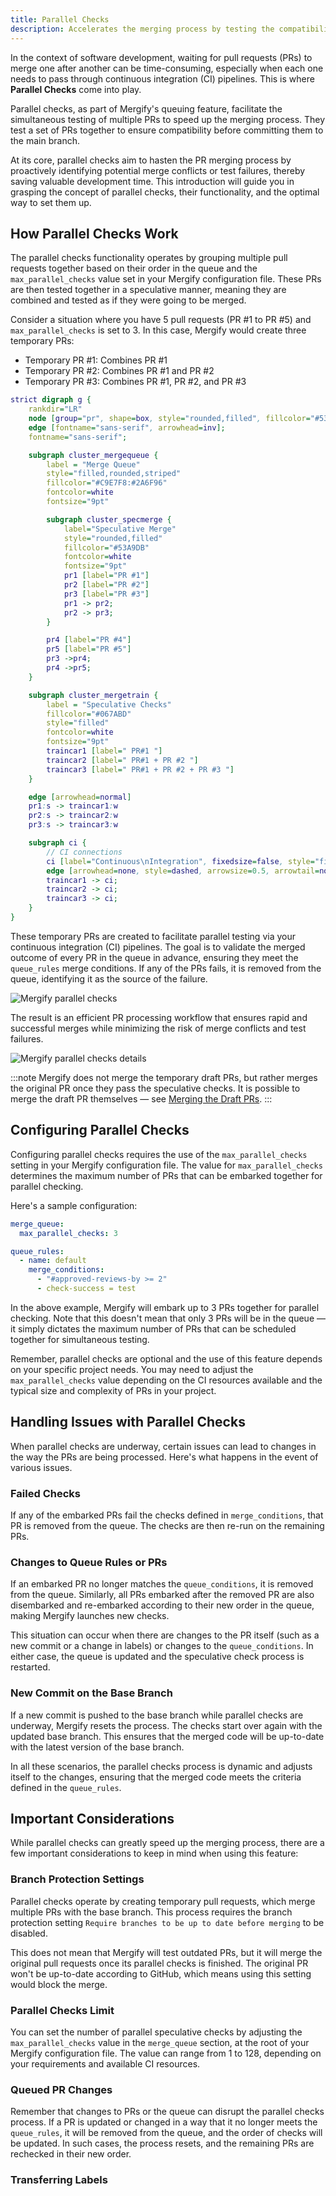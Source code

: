 ```yaml
---
title: Parallel Checks
description: Accelerates the merging process by testing the compatibility of multiple queued pull requests in parallel.
---
```



In the context of software development, waiting for pull requests (PRs) to
merge one after another can be time-consuming, especially when each one needs
to pass through continuous integration (CI) pipelines. This is where
**Parallel Checks** come into play.

Parallel checks, as part of Mergify's queuing feature, facilitate the
simultaneous testing of multiple PRs to speed up the merging process. They test
a set of PRs together to ensure compatibility before committing them to the
main branch.

At its core, parallel checks aim to hasten the PR merging process by
proactively identifying potential merge conflicts or test failures, thereby
saving valuable development time. This introduction will guide you in grasping
the concept of parallel checks, their functionality, and the optimal way to
set them up.

<Youtube video="ur9Qe2sZEOw" title="Parallel checks demo"/>

## How Parallel Checks Work

The parallel checks functionality operates by grouping multiple pull requests
together based on their order in the queue and the `max_parallel_checks` value
set in your Mergify configuration file. These PRs are then tested together in a
speculative manner, meaning they are combined and tested as if they were going
to be merged.

Consider a situation where you have 5 pull requests (PR #1 to PR #5) and
`max_parallel_checks` is set to 3. In this case, Mergify would create three
temporary PRs:

- Temporary PR #1: Combines PR #1
- Temporary PR #2: Combines PR #1 and PR #2
- Temporary PR #3: Combines PR #1, PR #2, and PR #3

```dot class="graph"
strict digraph g {
    rankdir="LR"
    node [group="pr", shape=box, style="rounded,filled", fillcolor="#53A9DB", fillcolor="#28A744", fontcolor=white, fontname="sans-serif"]
    edge [fontname="sans-serif", arrowhead=inv];
    fontname="sans-serif";

    subgraph cluster_mergequeue {
        label = "Merge Queue"
        style="filled,rounded,striped"
        fillcolor="#C9E7F8:#2A6F96"
        fontcolor=white
        fontsize="9pt"

        subgraph cluster_specmerge {
            label="Speculative Merge"
            style="rounded,filled"
            fillcolor="#53A9DB"
            fontcolor=white
            fontsize="9pt"
            pr1 [label="PR #1"]
            pr2 [label="PR #2"]
            pr3 [label="PR #3"]
            pr1 -> pr2;
            pr2 -> pr3;
        }

        pr4 [label="PR #4"]
        pr5 [label="PR #5"]
        pr3 ->pr4;
        pr4 ->pr5;
    }

    subgraph cluster_mergetrain {
        label = "Speculative Checks"
        fillcolor="#067ABD"
        style="filled"
        fontcolor=white
        fontsize="9pt"
        traincar1 [label=" PR#1 "]
        traincar2 [label=" PR#1 + PR #2 "]
        traincar3 [label=" PR#1 + PR #2 + PR #3 "]
    }

    edge [arrowhead=normal]
    pr1:s -> traincar1:w
    pr2:s -> traincar2:w
    pr3:s -> traincar3:w

    subgraph ci {
        // CI connections
        ci [label="Continuous\nIntegration", fixedsize=false, style="filled", fillcolor="#034870", fontcolor=white, penwidth=1.5]
        edge [arrowhead=none, style=dashed, arrowsize=0.5, arrowtail=normal, color="#DBAB0A", dir=both, penwidth=1, fontcolor="#DBAB0A"];
        traincar1 -> ci;
        traincar2 -> ci;
        traincar3 -> ci;
    }
}

```

These temporary PRs are created to facilitate parallel testing via your
continuous integration (CI) pipelines. The goal is to validate the merged
outcome of every PR in the queue in advance, ensuring they meet the
`queue_rules` merge conditions. If any of the PRs fails, it is removed from the
queue, identifying it as the source of the failure.

<Image src={specChecksListScreenshot} alt="Mergify parallel checks" />

The result is an efficient PR processing workflow that ensures rapid and
successful merges while minimizing the risk of merge conflicts and test
failures.

<Image src={specChecksDetailsScreenshot} alt="Mergify parallel checks details" />

:::note
  Mergify does not merge the temporary draft PRs, but rather merges the
  original PR once they pass the speculative checks. It is possible to merge
  the draft PR themselves — see [Merging the Draft PRs](#merging-the-draft-prs).
:::

## Configuring Parallel Checks

Configuring parallel checks requires the use of the `max_parallel_checks`
setting in your Mergify configuration file. The value for `max_parallel_checks`
determines the maximum number of PRs that can be embarked together for parallel
checking.

Here's a sample configuration:

```yaml
merge_queue:
  max_parallel_checks: 3

queue_rules:
  - name: default
    merge_conditions:
      - "#approved-reviews-by >= 2"
      - check-success = test
```

In the above example, Mergify will embark up to 3 PRs together for parallel
checking. Note that this doesn't mean that only 3 PRs will be in the queue — it
simply dictates the maximum number of PRs that can be scheduled together for
simultaneous testing.

Remember, parallel checks are optional and the use of this feature depends on
your specific project needs. You may need to adjust the `max_parallel_checks`
value depending on the CI resources available and the typical size and
complexity of PRs in your project.

## Handling Issues with Parallel Checks

When parallel checks are underway, certain issues can lead to changes in the
way the PRs are being processed. Here's what happens in the event of various
issues.

### Failed Checks

If any of the embarked PRs fail the checks defined in `merge_conditions`, that
PR is removed from the queue. The checks are then re-run on the remaining PRs.

### Changes to Queue Rules or PRs

If an embarked PR no longer matches the `queue_conditions`, it is removed from
the queue. Similarly, all PRs embarked after the removed PR are also
disembarked and re-embarked according to their new order in the queue, making
Mergify launches new checks.

This situation can occur when there are changes to the PR itself (such as a new
commit or a change in labels) or changes to the `queue_conditions`. In either
case, the queue is updated and the speculative check process is restarted.

### New Commit on the Base Branch

If a new commit is pushed to the base branch while parallel checks are
underway, Mergify resets the process. The checks start over again with the
updated base branch. This ensures that the merged code will be up-to-date with
the latest version of the base branch.

In all these scenarios, the parallel checks process is dynamic and adjusts
itself to the changes, ensuring that the merged code meets the criteria defined
in the `queue_rules`.

## Important Considerations

While parallel checks can greatly speed up the merging process, there are a few
important considerations to keep in mind when using this feature:

### Branch Protection Settings

Parallel checks operate by creating temporary pull requests, which merge
multiple PRs with the base branch. This process requires the branch protection
setting `Require branches to be up to date before merging` to be disabled.

This does not mean that Mergify will test outdated PRs, but it will merge the
original pull requests once its parallel checks is finished. The original PR
won't be up-to-date according to GitHub, which means using this setting would
block the merge.

### Parallel Checks Limit

You can set the number of parallel speculative checks by adjusting the
`max_parallel_checks` value in the `merge_queue` section, at the root of your
Mergify configuration file. The value can range from 1 to 128, depending on
your requirements and available CI resources.

### Queued PR Changes

Remember that changes to PRs or the queue can disrupt the parallel checks
process. If a PR is updated or changed in a way that it no longer meets the
`queue_rules`, it will be removed from the queue, and the order of checks will
be updated. In such cases, the process resets, and the remaining PRs are
rechecked in their new order.

### Transferring Labels


<LabelCopier />
